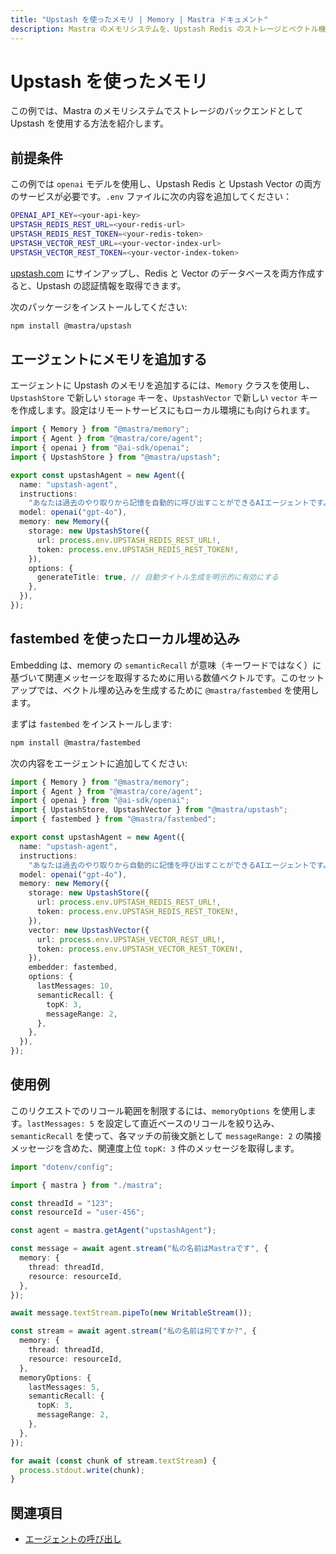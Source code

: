 ```yaml
---
title: "Upstash を使ったメモリ | Memory | Mastra ドキュメント"
description: Mastra のメモリシステムを、Upstash Redis のストレージとベクトル機能で活用する方法の例。
---
```


# Upstash を使ったメモリ

この例では、Mastra のメモリシステムでストレージのバックエンドとして Upstash を使用する方法を紹介します。

## 前提条件

この例では `openai` モデルを使用し、Upstash Redis と Upstash Vector の両方のサービスが必要です。`.env` ファイルに次の内容を追加してください：

```bash title=".env" copy
OPENAI_API_KEY=<your-api-key>
UPSTASH_REDIS_REST_URL=<your-redis-url>
UPSTASH_REDIS_REST_TOKEN=<your-redis-token>
UPSTASH_VECTOR_REST_URL=<your-vector-index-url>
UPSTASH_VECTOR_REST_TOKEN=<your-vector-index-token>
```

[upstash.com](https://upstash.com) にサインアップし、Redis と Vector のデータベースを両方作成すると、Upstash の認証情報を取得できます。

次のパッケージをインストールしてください:

```bash copy
npm install @mastra/upstash
```


## エージェントにメモリを追加する

エージェントに Upstash のメモリを追加するには、`Memory` クラスを使用し、`UpstashStore` で新しい `storage` キーを、`UpstashVector` で新しい `vector` キーを作成します。設定はリモートサービスにもローカル環境にも向けられます。

```typescript title="src/mastra/agents/example-upstash-agent.ts" showLineNumbers copy
import { Memory } from "@mastra/memory";
import { Agent } from "@mastra/core/agent";
import { openai } from "@ai-sdk/openai";
import { UpstashStore } from "@mastra/upstash";

export const upstashAgent = new Agent({
  name: "upstash-agent",
  instructions:
    "あなたは過去のやり取りから記憶を自動的に呼び出すことができるAIエージェントです。",
  model: openai("gpt-4o"),
  memory: new Memory({
    storage: new UpstashStore({
      url: process.env.UPSTASH_REDIS_REST_URL!,
      token: process.env.UPSTASH_REDIS_REST_TOKEN!,
    }),
    options: {
      generateTitle: true, // 自動タイトル生成を明示的に有効にする
    },
  }),
});
```


## fastembed を使ったローカル埋め込み

Embedding は、memory の `semanticRecall` が意味（キーワードではなく）に基づいて関連メッセージを取得するために用いる数値ベクトルです。このセットアップでは、ベクトル埋め込みを生成するために `@mastra/fastembed` を使用します。

まずは `fastembed` をインストールします:

```bash copy
npm install @mastra/fastembed
```

次の内容をエージェントに追加してください:

```typescript title="src/mastra/agents/example-upstash-agent.ts" showLineNumbers copy
import { Memory } from "@mastra/memory";
import { Agent } from "@mastra/core/agent";
import { openai } from "@ai-sdk/openai";
import { UpstashStore, UpstashVector } from "@mastra/upstash";
import { fastembed } from "@mastra/fastembed";

export const upstashAgent = new Agent({
  name: "upstash-agent",
  instructions:
    "あなたは過去のやり取りから自動的に記憶を呼び出すことができるAIエージェントです。",
  model: openai("gpt-4o"),
  memory: new Memory({
    storage: new UpstashStore({
      url: process.env.UPSTASH_REDIS_REST_URL!,
      token: process.env.UPSTASH_REDIS_REST_TOKEN!,
    }),
    vector: new UpstashVector({
      url: process.env.UPSTASH_VECTOR_REST_URL!,
      token: process.env.UPSTASH_VECTOR_REST_TOKEN!,
    }),
    embedder: fastembed,
    options: {
      lastMessages: 10,
      semanticRecall: {
        topK: 3,
        messageRange: 2,
      },
    },
  }),
});
```


## 使用例

このリクエストでのリコール範囲を制限するには、`memoryOptions` を使用します。`lastMessages: 5` を設定して直近ベースのリコールを絞り込み、`semanticRecall` を使って、各マッチの前後文脈として `messageRange: 2` の隣接メッセージを含めた、関連度上位 `topK: 3` 件のメッセージを取得します。

```typescript title="src/test-upstash-agent.ts" showLineNumbers copy
import "dotenv/config";

import { mastra } from "./mastra";

const threadId = "123";
const resourceId = "user-456";

const agent = mastra.getAgent("upstashAgent");

const message = await agent.stream("私の名前はMastraです", {
  memory: {
    thread: threadId,
    resource: resourceId,
  },
});

await message.textStream.pipeTo(new WritableStream());

const stream = await agent.stream("私の名前は何ですか?", {
  memory: {
    thread: threadId,
    resource: resourceId,
  },
  memoryOptions: {
    lastMessages: 5,
    semanticRecall: {
      topK: 3,
      messageRange: 2,
    },
  },
});

for await (const chunk of stream.textStream) {
  process.stdout.write(chunk);
}
```


## 関連項目

- [エージェントの呼び出し](/examples/agents/calling-agents)